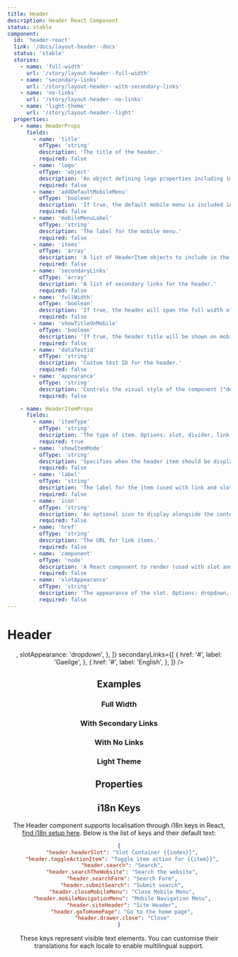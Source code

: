 ```yaml
---
title: Header
description: Header React Component
status: stable
component:
  id: 'header-react'
  link: '/docs/layout-header--docs'
  status: 'stable'
  stories:
    - name: 'full-width'
      url: '/story/layout-header--full-width'
    - name: 'secondary-links'
      url: '/story/layout-header--with-secondary-links'
    - name: 'no-links'
      url: '/story/layout-header--no-links'
    - name: 'light-theme'
      url: '/story/layout-header--light'
  properties:
    - name: HeaderProps
      fields:
        - name: 'title'
          ofType: 'string'
          description: 'The title of the header.'
          required: false
        - name: 'logo'
          ofType: 'object'
          description: 'An object defining logo properties including imageSmall, imageLarge, href, external, and alt text.'
          required: false
        - name: 'addDefaultMobileMenu'
          ofType: 'boolean'
          description: 'If true, the default mobile menu is included in the header.'
          required: false
        - name: 'mobileMenuLabel'
          ofType: 'string'
          description: 'The label for the mobile menu.'
          required: false
        - name: 'items'
          ofType: 'array'
          description: 'A list of HeaderItem objects to include in the header.'
          required: false
        - name: 'secondaryLinks'
          ofType: 'array'
          description: 'A list of secondary links for the header.'
          required: false
        - name: 'fullWidth'
          ofType: 'boolean'
          description: 'If true, the header will span the full width of the container.'
          required: false
        - name: 'showTitleOnMobile'
          ofType: 'boolean'
          description: 'If true, the header title will be shown on mobile.'
          required: false
        - name: 'dataTestid'
          ofType: 'string'
          description: 'Custom test ID for the header.'
          required: false
        - name: 'appearance'
          ofType: 'string'
          description: 'Controls the visual style of the component ("default", "light").'
          required: false

    - name: HeaderItemProps
      fields:
        - name: 'itemType'
          ofType: 'string'
          description: 'The type of item. Options: slot, divider, link, custom-link.'
          required: true
        - name: 'showItemMode'
          ofType: 'string'
          description: 'Specifies when the header item should be displayed. Options: always, mobile-only, desktop-only.'
          required: false
        - name: 'label'
          ofType: 'string'
          description: 'The label for the item (used with link and slot types).'
          required: false
        - name: 'icon'
          ofType: 'string'
          description: 'An optional icon to display alongside the content.'
          required: false
        - name: 'href'
          ofType: 'string'
          description: 'The URL for link items.'
          required: false
        - name: 'component'
          ofType: 'node'
          description: 'A React component to render (used with slot and custom-link types).'
          required: false
        - name: 'slotAppearance'
          ofType: 'string'
          description: 'The appearance of the slot. Options: dropdown, drawer.'
          required: false
---
```


# Header

<Section current="react" >

<ComponentPreview className="block w-full gi-not-prose">
  <Header
    title="Application title"
    addDefaultMobileMenu
    items={[
      { label: 'Departments', itemType: 'link', href: '#' },
      { label: 'Services', itemType: 'link', href: '#' },
      { itemType: 'divider' },
      {
        label: 'Search',
        icon: 'search',
        itemType: 'slot',
        component: <HeaderSearch />,
        slotAppearance: 'dropdown',
      },
    ]}
    secondaryLinks={[
      {
        href: '#',
        label: 'Gaeilge',
      },
      {
        href: '#',
        label: 'English',
      },
    ]}
  />
</ComponentPreview>

## Examples

### Full Width

<StorybookFrame
  className="h-52 p-1"
  componentId="header-react"
  story="full-width"
/>

### With Secondary Links

<StorybookFrame
  className="h-52 p-1"
  componentId="header-react"
  story="secondary-links"
/>

### With No Links

<StorybookFrame
  className="h-auto p-1"
  componentId="header-react"
  story="no-links"
/>

### Light Theme

<StorybookFrame
  className="h-auto p-1"
  componentId="header-react"
  story="light-theme"
/>

## Properties

<ComponentPropertiesTable componentId="header-react" />

## i18n Keys

The Header component supports localisation through i18n keys in React, [find i18n setup here](/components/setup-guides/react/#internationalisation-i18n-guidelines). Below is the list of keys and their default text:

```json
{
  "header.headerSlot": "Slot Container {{index}}",
  "header.toggleActionItem": "Toggle item action for {{item}}",
  "header.search": "Search",
  "header.searchTheWebsite": "Search the website",
  "header.searchForm": "Search Form",
  "header.submitSearch": "Submit search",
  "header.closeMobileMenu": "Close Mobile Menu",
  "header.mobileNavigationMenu": "Mobile Navigation Menu",
  "header.siteHeader": "Site Header",
  "header.goToHomePage": "Go to the home page",
  "header.drawer.close": "Close"
}
```

These keys represent visible text elements. You can customise their translations for each locale to enable multilingual support.

</Section>

